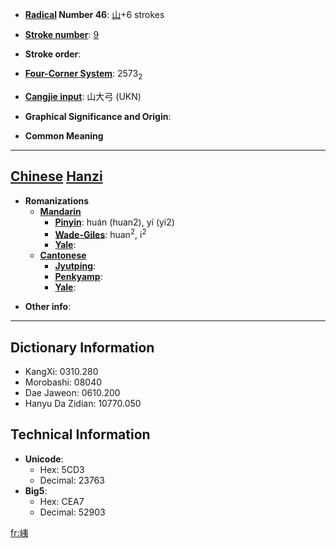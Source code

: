 * '''[[Wiktionary:Chinese radical index| Radical]] Number 46''': [[Wiktionary:Chinese radical index 山|山]]+6 strokes

* '''[[Wiktionary:Chinese total strokes index|Stroke number]]''': [[Wiktionary:Chinese total strokes index 9|9]]

* '''Stroke order''': 

* '''[[Wiktionary:Chinese four corner index|Four-Corner System]]''': 2573<sub>2</sub>

* '''[[Wiktionary:Chinese Cangjie index|Cangjie input]]''': 山大弓 (UKN)

* '''Graphical Significance and Origin''': 

* '''Common Meaning'''

----

== [[Chinese]] [[Hanzi]] ==

* '''Romanizations'''
** '''[[Mandarin]]'''
*** '''[[Pinyin]]''': huán (huan2), yí (yi2)
*** '''[[Wade-Giles]]''': huan<sup>2</sup>, i<sup>2</sup>
*** '''[[Yale]]''': 
** '''[[Cantonese]]'''
*** '''[[Jyutping]]''':
*** '''[[Penkyamp]]''': 
*** '''[[Yale]]''': 

* '''Other info''': 

----

== Dictionary Information ==

* KangXi: 0310.280
* Morobashi: 08040
* Dae Jaweon: 0610.200
* Hanyu Da Zidian: 10770.050

== Technical Information ==

* '''Unicode''':
** Hex: 5CD3
** Decimal: 23763
* '''Big5''':
** Hex: CEA7
** Decimal: 52903

[[fr:峓]]